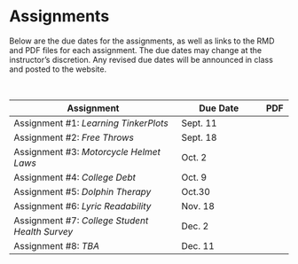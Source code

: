 # Assignments

Below are the due dates for the assignments, as well as links to the RMD and PDF files for each assignment. The due dates may change at the instructor's discretion. Any revised due dates will be announced in class and posted to the website.

<br />

<table class="table">

<thead>
<tr>
<th style="width:60%;">Assignment</th>
<th style="width:30%;">Due Date</th>
<th style="width:10%;text-align:center">PDF</th>
</tr>
</thead>

<tbody>

<tr>
<td>Assignment \#1: *Learning TinkerPlots*</td>
<td>Sept. 11</td>
<td align="center" style="vertical-align:middle;">
  <a href="https://github.com/zief0002/epsy-3264/raw/master/assignments/assignment-01-learning-tinkerplots.pdf">
    <span class="fa fa-file-pdf" style="color: #ff2600; font-size: 20px;"></span>
  </a>
</td>
</tr>


<tr>
<td>Assignment \#2: *Free Throws*</td>
<td>Sept. 18</td>
<td align="center" style="vertical-align:middle;">
  <a href="https://github.com/zief0002/epsy-3264/raw/master/assignments/assignment-02-free-throws.pdf">
    <span class="fa fa-file-pdf" style="color: #ff2600; font-size: 20px;"></span>
  </a>
</td>
</tr>


<tr>
<td>Assignment \#3: *Motorcycle Helmet Laws*</td>
<td>Oct. 2</td>
<td align="center" style="vertical-align:middle;">
  <a href="https://github.com/zief0002/epsy-3264/raw/master/assignments/assignment-03-motorcycle-helmet-laws.pdf">
    <span class="fa fa-file-pdf" style="color: #ff2600; font-size: 20px;"></span>
  </a>
</td>
</tr>


<tr>
<td>Assignment \#4: *College Debt*</td>
<td>Oct. 9</td>
<td align="center" style="vertical-align:middle;">
  <a href="https://github.com/zief0002/epsy-3264/raw/master/assignments/assignment-04-college-debt.pdf">
    <span class="fa fa-file-pdf" style="color: #ff2600; font-size: 20px;"></span>
  </a>
</td>
</tr>


<tr>
<td>Assignment \#5: *Dolphin Therapy*</td>
<td>Oct.30</td>
<td align="center" style="vertical-align:middle;">
  <a href="https://github.com/zief0002/epsy-3264/raw/master/assignments/assignment-05-dolphin-therapy.pdf">
    <span class="fa fa-file-pdf" style="color: #ff2600; font-size: 20px;"></span>
  </a>
</td>
</tr>


<tr>
<td>Assignment \#6: *Lyric Readability*</td>
<td>Nov. 18</td>
<td align="center" style="vertical-align:middle;">
  <a href="https://github.com/zief0002/epsy-3264/raw/master/assignments/assignment-06-lyric-readability.pdf">
    <span class="fa fa-file-pdf" style="color: #ff2600; font-size: 20px;"></span>
  </a>
</td>
</tr>


<tr>
<td>Assignment \#7: *College Student Health Survey*</td>
<td>Dec. 2</td>
<td align="center" style="vertical-align:middle;">
  <a href="https://github.com/zief0002/epsy-3264/raw/master/assignments/assignment-07-college-student-health-survey.pdf">
    <span class="fa fa-file-pdf" style="color: #ff2600; font-size: 20px;"></span>
  </a>
</td>
</tr>


<tr>
<td>Assignment \#8: *TBA*</td>
<td>Dec. 11</td>
<td align="center" style="vertical-align:middle;">
  <!-- <a href="https://github.com/zief0002/epsy-3264/raw/master/assignments/assignment-07-college-student-health-survey.pdf"> -->
    <span class="fa fa-file-pdf" style="color: #f1f1f1; font-size: 20px;"></span>
  </a>
</td>
</tr>


</tbody>
</table>